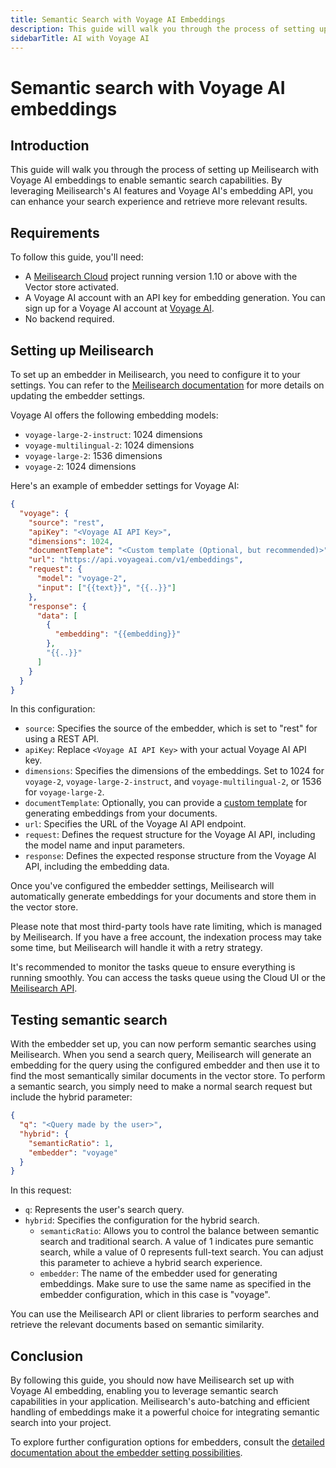 ```yaml
---
title: Semantic Search with Voyage AI Embeddings
description: This guide will walk you through the process of setting up Meilisearch with Voyage AI embeddings to enable semantic search capabilities.
sidebarTitle: AI with Voyage AI
---
```


# Semantic search with Voyage AI embeddings

## Introduction

This guide will walk you through the process of setting up Meilisearch with Voyage AI embeddings to enable semantic search capabilities. By leveraging Meilisearch's AI features and Voyage AI's embedding API, you can enhance your search experience and retrieve more relevant results.

## Requirements

To follow this guide, you'll need:

- A [Meilisearch Cloud](https://www.meilisearch.com/cloud?utm_campaign=vector-search&utm_source=docs&utm_medium=voyage-embeddings-guide) project running version 1.10 or above with the Vector store activated.
- A Voyage AI account with an API key for embedding generation. You can sign up for a Voyage AI account at [Voyage AI](https://www.voyageai.com/).
- No backend required.

## Setting up Meilisearch

To set up an embedder in Meilisearch, you need to configure it to your settings. You can refer to the [Meilisearch documentation](/reference/api/settings?utm_campaign=vector-search&utm_source=docs&utm_medium=voyage-embeddings-guide#update-embedder-settings) for more details on updating the embedder settings.

Voyage AI offers the following embedding models:

- `voyage-large-2-instruct`: 1024 dimensions
- `voyage-multilingual-2`: 1024 dimensions
- `voyage-large-2`: 1536 dimensions
- `voyage-2`: 1024 dimensions

Here's an example of embedder settings for Voyage AI:

```json
{
  "voyage": {
    "source": "rest",
    "apiKey": "<Voyage AI API Key>",
    "dimensions": 1024,
    "documentTemplate": "<Custom template (Optional, but recommended)>",
    "url": "https://api.voyageai.com/v1/embeddings",
    "request": {
      "model": "voyage-2",
      "input": ["{{text}}", "{{..}}"]
    },
    "response": {
      "data": [
        {
          "embedding": "{{embedding}}"
        },
        "{{..}}"
      ]
    }
  }
}
```

In this configuration:

- `source`: Specifies the source of the embedder, which is set to "rest" for using a REST API.
- `apiKey`: Replace `<Voyage AI API Key>` with your actual Voyage AI API key.
- `dimensions`: Specifies the dimensions of the embeddings. Set to 1024 for `voyage-2`, `voyage-large-2-instruct`, and `voyage-multilingual-2`, or 1536 for `voyage-large-2`.
- `documentTemplate`: Optionally, you can provide a [custom template](/learn/ai-powered-search/getting_started_with_ai_search?utm_campaign=vector-search&utm_source=docs&utm_medium=voyage-embeddings-guide#documenttemplate) for generating embeddings from your documents.
- `url`: Specifies the URL of the Voyage AI API endpoint.
- `request`: Defines the request structure for the Voyage AI API, including the model name and input parameters.
- `response`: Defines the expected response structure from the Voyage AI API, including the embedding data.

Once you've configured the embedder settings, Meilisearch will automatically generate embeddings for your documents and store them in the vector store.

Please note that most third-party tools have rate limiting, which is managed by Meilisearch. If you have a free account, the indexation process may take some time, but Meilisearch will handle it with a retry strategy.

It's recommended to monitor the tasks queue to ensure everything is running smoothly. You can access the tasks queue using the Cloud UI or the [Meilisearch API](/reference/api/tasks?utm_campaign=vector-search&utm_source=docs&utm_medium=voyage-embeddings-guide#get-tasks).

## Testing semantic search

With the embedder set up, you can now perform semantic searches using Meilisearch. When you send a search query, Meilisearch will generate an embedding for the query using the configured embedder and then use it to find the most semantically similar documents in the vector store.
To perform a semantic search, you simply need to make a normal search request but include the hybrid parameter:

```json
{
  "q": "<Query made by the user>",
  "hybrid": {
    "semanticRatio": 1,
    "embedder": "voyage"
  }
}
```

In this request:

- `q`: Represents the user's search query.
- `hybrid`: Specifies the configuration for the hybrid search.
  - `semanticRatio`: Allows you to control the balance between semantic search and traditional search. A value of 1 indicates pure semantic search, while a value of 0 represents full-text search. You can adjust this parameter to achieve a hybrid search experience.
  - `embedder`: The name of the embedder used for generating embeddings. Make sure to use the same name as specified in the embedder configuration, which in this case is "voyage".

You can use the Meilisearch API or client libraries to perform searches and retrieve the relevant documents based on semantic similarity.

## Conclusion

By following this guide, you should now have Meilisearch set up with Voyage AI embedding, enabling you to leverage semantic search capabilities in your application. Meilisearch's auto-batching and efficient handling of embeddings make it a powerful choice for integrating semantic search into your project.

To explore further configuration options for embedders, consult the [detailed documentation about the embedder setting possibilities](/reference/api/settings?utm_campaign=vector-search&utm_source=docs&utm_medium=voyage-embeddings-guide#embedders-experimental).
